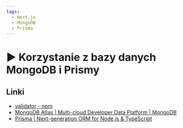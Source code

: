 ```yaml
---
tags:
  - Next.js
  - MongoDB
  - Prisma
---
```



# ▶️ Korzystanie z bazy danych MongoDB i Prismy

<YouTubePlayer videoId="hEB1K3HyMLk" />

## Linki

- [validator - npm](https://www.npmjs.com/package/validator)
- [MongoDB Atlas | Multi-cloud Developer Data Platform | MongoDB](https://www.mongodb.com/atlas)
- [Prisma | Next-generation ORM for Node.js & TypeScript](https://www.prisma.io/)
